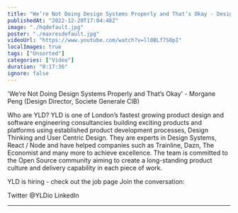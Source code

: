 ```yaml
---
title: "We’re Not Doing Design Systems Properly and That’s Okay - Design Systems London #5 - December 2022"
publishedAt: "2022-12-20T17:04:48Z"
image: "./hqdefault.jpg"
poster: "./maxresdefault.jpg"
videoUrl: "https://www.youtube.com/watch?v=ll0BLf7S0pI"
localImages: true
tags: ["Unsorted"]
categories: ["Video"]
duration: "0:17:36"
ignore: false
---
```


'We’re Not Doing Design Systems Properly and That’s Okay' - Morgane Peng (Design Director, Societe Generale CIB)

Who are YLD?
YLD is one of London’s fastest growing product design and software engineering consultancies building exciting products and platforms using established product development processes, Design Thinking and User Centric Design. They are experts in Design Systems, React / Node and have helped companies such as Trainline, Dazn, The Economist and many more to achieve excellence.
The team is committed to the Open Source community aiming to create a long-standing product culture and delivery capability in each piece of work.

YLD is hiring - check out the job page
Join the conversation:

Twitter @YLDio
LinkedIn

---
